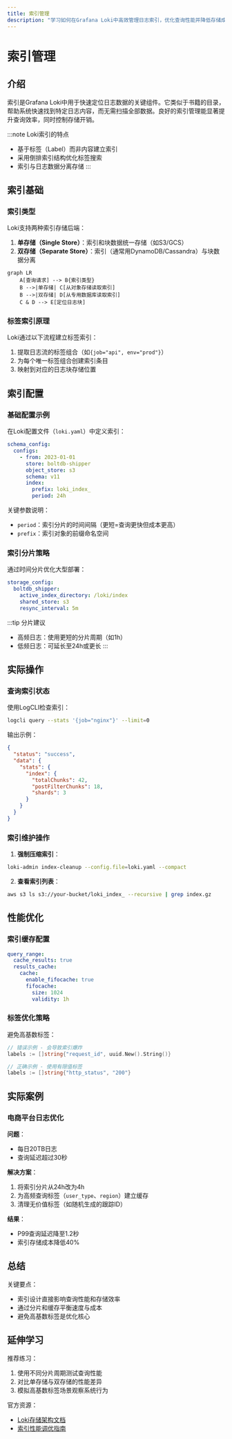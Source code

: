 ```yaml
---
title: 索引管理
description: "学习如何在Grafana Loki中高效管理日志索引，优化查询性能并降低存储成本。"
---
```


# 索引管理

## 介绍

索引是Grafana Loki中用于快速定位日志数据的关键组件。它类似于书籍的目录，帮助系统快速找到特定日志内容，而无需扫描全部数据。良好的索引管理能显著提升查询效率，同时控制存储开销。

:::note Loki索引的特点
- 基于标签（Label）而非内容建立索引
- 采用倒排索引结构优化标签搜索
- 索引与日志数据分离存储
:::

## 索引基础

### 索引类型

Loki支持两种索引存储后端：

1. **单存储（Single Store）**：索引和块数据统一存储（如S3/GCS）
2. **双存储（Separate Store）**：索引（通常用DynamoDB/Cassandra）与块数据分离

```mermaid
graph LR
    A[查询请求] --> B{索引类型}
    B -->|单存储| C[从对象存储读取索引]
    B -->|双存储| D[从专用数据库读取索引]
    C & D --> E[定位日志块]
```

### 标签索引原理

Loki通过以下流程建立标签索引：

1. 提取日志流的标签组合（如`{job="api", env="prod"}`）
2. 为每个唯一标签组合创建索引条目
3. 映射到对应的日志块存储位置

## 索引配置

### 基础配置示例

在Loki配置文件（`loki.yaml`）中定义索引：

```yaml
schema_config:
  configs:
    - from: 2023-01-01
      store: boltdb-shipper
      object_store: s3
      schema: v11
      index:
        prefix: loki_index_
        period: 24h
```

关键参数说明：
- `period`：索引分片的时间间隔（更短=查询更快但成本更高）
- `prefix`：索引对象的前缀命名空间

### 索引分片策略

通过时间分片优化大型部署：

```yaml
storage_config:
  boltdb_shipper:
    active_index_directory: /loki/index
    shared_store: s3
    resync_interval: 5m
```

:::tip 分片建议
- 高频日志：使用更短的分片周期（如1h）
- 低频日志：可延长至24h或更长
:::

## 实际操作

### 查询索引状态

使用LogCLI检查索引：

```bash
logcli query --stats '{job="nginx"}' --limit=0
```

输出示例：
```json
{
  "status": "success",
  "data": {
    "stats": {
      "index": {
        "totalChunks": 42,
        "postFilterChunks": 18,
        "shards": 3
      }
    }
  }
}
```

### 索引维护操作

1. **强制压缩索引**：
```bash
loki-admin index-cleanup --config.file=loki.yaml --compact
```

2. **查看索引列表**：
```bash
aws s3 ls s3://your-bucket/loki_index_ --recursive | grep index.gz
```

## 性能优化

### 索引缓存配置

```yaml
query_range:
  cache_results: true
  results_cache:
    cache:
      enable_fifocache: true
      fifocache:
        size: 1024
        validity: 1h
```

### 标签优化策略

避免高基数标签：
```go
// 错误示例 - 会导致索引爆炸
labels := []string{"request_id", uuid.New().String()}

// 正确示例 - 使用有限值标签
labels := []string{"http_status", "200"}
```

## 实际案例

### 电商平台日志优化

**问题**：
- 每日20TB日志
- 查询延迟超过30秒

**解决方案**：
1. 将索引分片从24h改为4h
2. 为高频查询标签（`user_type`、`region`）建立缓存
3. 清理无价值标签（如随机生成的跟踪ID）

**结果**：
- P99查询延迟降至1.2秒
- 索引存储成本降低40%

## 总结

关键要点：
- 索引设计直接影响查询性能和存储效率
- 通过分片和缓存平衡速度与成本
- 避免高基数标签是优化核心

## 延伸学习

推荐练习：
1. 使用不同分片周期测试查询性能
2. 对比单存储与双存储的性能差异
3. 模拟高基数标签场景观察系统行为

官方资源：
- [Loki存储架构文档](https://grafana.com/docs/loki/latest/storage/)
- [索引性能调优指南](https://grafana.com/docs/loki/latest/operations/storage/retention/)